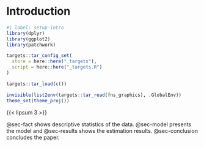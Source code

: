 # Introduction {#sec-intro}

```r
#| label: setup-intro
library(dplyr)
library(ggplot2)
library(patchwork)

targets::tar_config_set(
  store = here::here("_targets"),
  script = here::here("_targets.R")
)

targets::tar_load(c())

invisible(list2env(targets::tar_read(fns_graphics), .GlobalEnv))
theme_set(theme_proj())
```

{{< lipsum 3 >}}

@sec-fact shows descriptive statistics of the data. @sec-model presents the model and @sec-results shows the estimation results. @sec-conclusion concludes the paper.